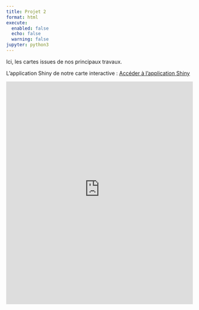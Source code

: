```yaml
---
title: Projet 2
format: html
execute:
  enabled: false
  echo: false
  warning: false
jupyter: python3
---
```


Ici, les cartes issues de nos principaux travaux.


L'application Shiny de notre carte interactive : [Accéder à l'application Shiny](https://cyclevision3map.shinyapps.io/shiny_app/){target="_blank"}

<iframe src="https://cyclevision3map.shinyapps.io/shiny_app/" width="100%" height="600px" frameborder="0"></iframe>

